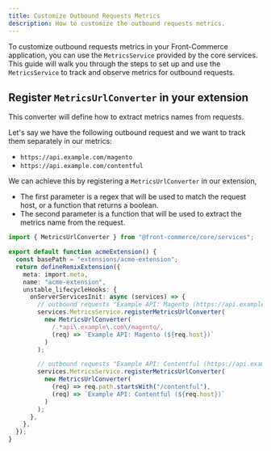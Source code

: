 ```yaml
---
title: Customize Outbound Requests Metrics
description: How to customize the outbound requests metrics.
---
```


To customize outbound requests metrics in your Front-Commerce application, you
can use the `MetricsService` provided by the core services. This guide will walk
you through the steps to set up and use the `MetricsService` to track and
observe metrics for outbound requests.

## Register `MetricsUrlConverter` in your extension

This converter will define how to extract metrics names from requests.

Let's say we have the following outbound request and we want to track them
separately in our metrics:

- `https://api.example.com/magento`
- `https://api.example.com/contentful`

We can achieve this by registering a `MetricsUrlConverter` in our extension,

- The first parameter is a regex that will be used to match the request host, or
  a function that returns a boolean.
- The second parameter is a function that will be used to extract the metrics
  name from the request.

```typescript title="src/extensions/acme-extension/index.ts"
import { MetricsUrlConverter } from "@front-commerce/core/services";

export default function acmeExtension() {
  const basePath = "extensions/acme-extension";
  return defineRemixExtension({
    meta: import.meta,
    name: "acme-extension",
    unstable_lifecycleHooks: {
      onServerServicesInit: async (services) => {
        // outbound requests "Example API: Magento (https://api.example.com/magento/product/1)"
        services.MetricsService.registerMetricsUrlConverter(
          new MetricsUrlConverter(
            /.*api\.example\.com\/magento/,
            (req) => `Example API: Magento (${req.host})`
          )
        );

        // outbound requests "Example API: Contentful (https://api.example.com/contentful/rest)"
        services.MetricsService.registerMetricsUrlConverter(
          new MetricsUrlConverter(
            (req) => req.path.startsWith("/contentful"),
            (req) => `Example API: Contentful (${req.host})`
          )
        );
      },
    },
  });
}
```
